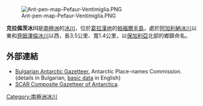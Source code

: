[[Image:Ant-pen-map-Pefaur-Ventimiglia.PNG|thumb]]

'''克拉佩茨冰川'''是[[南極洲|南極洲]]的[[冰川|冰川]]，位於[[葛拉漢地|葛拉漢地]]的[[帕福爾半島|帕福爾半島]]，處於[[阿加利納冰川|阿加利納冰川]]以東和[[齊姆澤倫冰川|齊姆澤倫冰川]]以西，長3.5公里、寬1.4公里，以[[保加利亞|保加利亞]]北部的鄉鎮命名。

{{coord|64|26|40|S|61|21|00|W|display=title}}

==外部連結==
* [http://apcbg.org/gazet-bg.doc Bulgarian Antarctic Gazetteer.]{{Wayback|url=http://apcbg.org/gazet-bg.doc|date=20131012104624}} Antarctic Place-names Commission. (details in Bulgarian, [http://apcbg.org/gazet.htm basic data]{{Wayback|url=http://apcbg.org/gazet.htm|date=20160304071225}} in English)
* [http://data.aad.gov.au/aadc/gaz/scar/ SCAR Composite Gazetteer of Antarctica]{{WebCite|url=https://www.webcitation.org/5ug2CfC7m?url=http://data.aad.gov.au/aadc/gaz/scar/|date=20101202140255|dateformat=iso }}.
{{DancoCoast-geo-stub}}
{{DEFAULTSORT:Krapets Glacier}}
[[Category:南極洲冰川|Category:南極洲冰川]]
